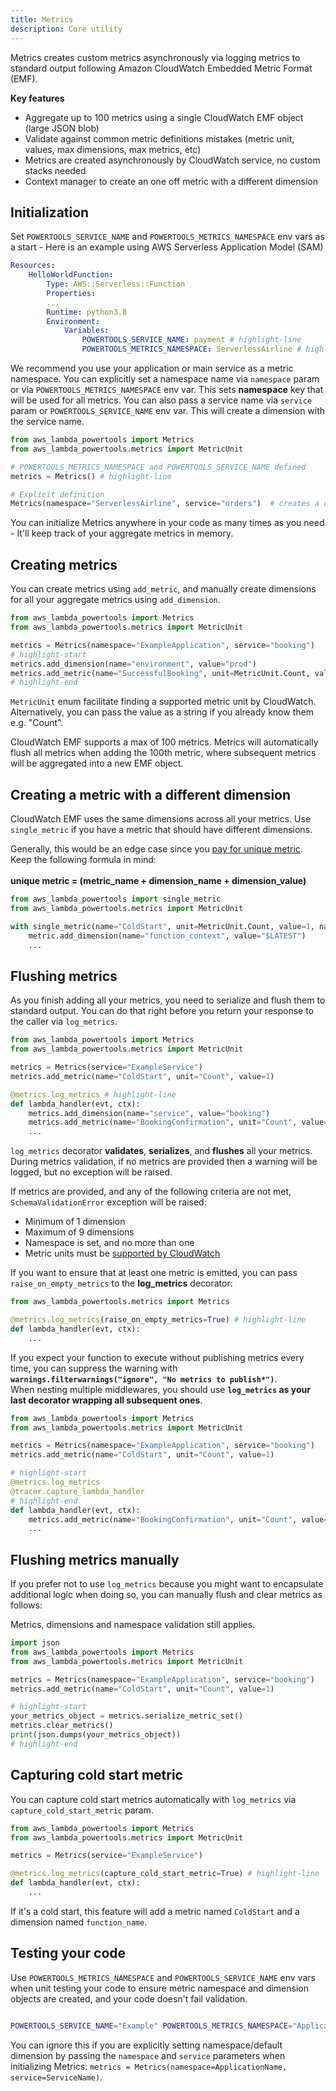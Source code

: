 ```yaml
---
title: Metrics
description: Core utility
---
```



Metrics creates custom metrics asynchronously via logging metrics to standard output following Amazon CloudWatch Embedded Metric Format (EMF).

**Key features**

* Aggregate up to 100 metrics using a single CloudWatch EMF object (large JSON blob)
* Validate against common metric definitions mistakes (metric unit, values, max dimensions, max metrics, etc)
* Metrics are created asynchronously by CloudWatch service, no custom stacks needed
* Context manager to create an one off metric with a different dimension

## Initialization

Set `POWERTOOLS_SERVICE_NAME` and `POWERTOOLS_METRICS_NAMESPACE` env vars as a start - Here is an example using AWS Serverless Application Model (SAM)

```yaml:title=template.yaml
Resources:
    HelloWorldFunction:
        Type: AWS::Serverless::Function
        Properties:
        ...
        Runtime: python3.8
        Environment:
            Variables:
                POWERTOOLS_SERVICE_NAME: payment # highlight-line
                POWERTOOLS_METRICS_NAMESPACE: ServerlessAirline # highlight-line
```

We recommend you use your application or main service as a metric namespace.
You can explicitly set a namespace name via `namespace` param or via `POWERTOOLS_METRICS_NAMESPACE` env var. This sets **namespace** key that will be used for all metrics.
You can also pass a service name via `service` param or `POWERTOOLS_SERVICE_NAME` env var. This will create a dimension with the service name.

```python:title=app.py
from aws_lambda_powertools import Metrics
from aws_lambda_powertools.metrics import MetricUnit

# POWERTOOLS_METRICS_NAMESPACE and POWERTOOLS_SERVICE_NAME defined
metrics = Metrics() # highlight-line

# Explicit definition
Metrics(namespace="ServerlessAirline", service="orders")  # creates a default dimension {"service": "orders"} under the namespace "ServerlessAirline"


```

You can initialize Metrics anywhere in your code as many times as you need - It'll keep track of your aggregate metrics in memory.

## Creating metrics

You can create metrics using `add_metric`, and manually create dimensions for all your aggregate metrics using `add_dimension`.

```python:title=app.py
from aws_lambda_powertools import Metrics
from aws_lambda_powertools.metrics import MetricUnit

metrics = Metrics(namespace="ExampleApplication", service="booking")
# highlight-start
metrics.add_dimension(name="environment", value="prod")
metrics.add_metric(name="SuccessfulBooking", unit=MetricUnit.Count, value=1)
# highlight-end
```

`MetricUnit` enum facilitate finding a supported metric unit by CloudWatch. Alternatively, you can pass the value as a string if you already know them e.g. "Count".

CloudWatch EMF supports a max of 100 metrics. Metrics will automatically flush all metrics when adding the 100th metric, where subsequent metrics will be aggregated into a new EMF object.

## Creating a metric with a different dimension

CloudWatch EMF uses the same dimensions across all your metrics. Use `single_metric` if you have a metric that should have different dimensions.

<Note type="info">
  Generally, this would be an edge case since you <a href="https://aws.amazon.com/cloudwatch/pricing/">pay for unique metric</a>. Keep the following formula in mind:
  <br/><br/>
  <strong>unique metric = (metric_name + dimension_name + dimension_value)</strong>
</Note><br/>


```python:title=single_metric.py
from aws_lambda_powertools import single_metric
from aws_lambda_powertools.metrics import MetricUnit

with single_metric(name="ColdStart", unit=MetricUnit.Count, value=1, namespace="ExampleApplication") as metric: # highlight-line
    metric.add_dimension(name="function_context", value="$LATEST")
    ...
```

## Flushing metrics

As you finish adding all your metrics, you need to serialize and flush them to standard output. You can do that right before you return your response to the caller via `log_metrics`.

```python:title=lambda_handler.py
from aws_lambda_powertools import Metrics
from aws_lambda_powertools.metrics import MetricUnit

metrics = Metrics(service="ExampleService")
metrics.add_metric(name="ColdStart", unit="Count", value=1)

@metrics.log_metrics # highlight-line
def lambda_handler(evt, ctx):
    metrics.add_dimension(name="service", value="booking")
    metrics.add_metric(name="BookingConfirmation", unit="Count", value=1)
    ...
```

`log_metrics` decorator **validates**, **serializes**, and **flushes** all your metrics. During metrics validation, if no metrics are provided then a warning will be logged, but no exception will be raised.

If metrics are provided, and any of the following criteria are not met, `SchemaValidationError` exception will be raised:

* Minimum of 1 dimension
* Maximum of 9 dimensions
* Namespace is set, and no more than one
* Metric units must be [supported by CloudWatch](https://docs.aws.amazon.com/AmazonCloudWatch/latest/APIReference/API_MetricDatum.html)

If you want to ensure that at least one metric is emitted, you can pass `raise_on_empty_metrics` to the **log_metrics** decorator:

```python:title=lambda_handler.py
from aws_lambda_powertools.metrics import Metrics

@metrics.log_metrics(raise_on_empty_metrics=True) # highlight-line
def lambda_handler(evt, ctx):
    ...
```

<Note type="info">
  If you expect your function to execute without publishing metrics every time, you can suppress the warning with <strong><code>warnings.filterwarnings("ignore", "No metrics to publish*")</code></strong>.
</Note><br/>

<Note type="warning">
  When nesting multiple middlewares, you should use <strong><code>log_metrics</code> as your last decorator wrapping all subsequent ones</strong>.
</Note><br/>

```python:title=lambda_handler_nested_middlewares.py
from aws_lambda_powertools import Metrics
from aws_lambda_powertools.metrics import MetricUnit

metrics = Metrics(namespace="ExampleApplication", service="booking")
metrics.add_metric(name="ColdStart", unit="Count", value=1)

# highlight-start
@metrics.log_metrics
@tracer.capture_lambda_handler
# highlight-end
def lambda_handler(evt, ctx):
    metrics.add_metric(name="BookingConfirmation", unit="Count", value=1)
    ...
```

## Flushing metrics manually

If you prefer not to use `log_metrics` because you might want to encapsulate additional logic when doing so, you can manually flush and clear metrics as follows:

<Note type="warning">
  Metrics, dimensions and namespace validation still applies.
</Note><br/>

```python:title=manual_metric_serialization.py
import json
from aws_lambda_powertools import Metrics
from aws_lambda_powertools.metrics import MetricUnit

metrics = Metrics(namespace="ExampleApplication", service="booking")
metrics.add_metric(name="ColdStart", unit="Count", value=1)

# highlight-start
your_metrics_object = metrics.serialize_metric_set()
metrics.clear_metrics()
print(json.dumps(your_metrics_object))
# highlight-end
```

## Capturing cold start metric

You can capture cold start metrics automatically with `log_metrics` via `capture_cold_start_metric` param.

```python:title=lambda_handler.py
from aws_lambda_powertools import Metrics
from aws_lambda_powertools.metrics import MetricUnit

metrics = Metrics(service="ExampleService")

@metrics.log_metrics(capture_cold_start_metric=True) # highlight-line
def lambda_handler(evt, ctx):
    ...
```

If it's a cold start, this feature will add a metric named `ColdStart` and a dimension named `function_name`.

## Testing your code

Use `POWERTOOLS_METRICS_NAMESPACE` and `POWERTOOLS_SERVICE_NAME` env vars when unit testing your code to ensure metric namespace and dimension objects are created, and your code doesn't fail validation.

```bash:title=pytest_metric_namespace.sh

POWERTOOLS_SERVICE_NAME="Example" POWERTOOLS_METRICS_NAMESPACE="Application" python -m pytest
```

You can ignore this if you are explicitly setting namespace/default dimension by passing the `namespace` and `service` parameters when initializing Metrics: `metrics = Metrics(namespace=ApplicationName, service=ServiceName)`.
